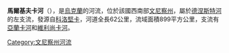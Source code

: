 '''馬爾基夫卡河'''（{{lang-uk|Марківка}}），是[[烏克蘭|烏克蘭]]的河流，位於該國西南部[[文尼察州|文尼察州]]，屬於[[德涅斯特河|德涅斯特河]]的左支流，發源自[[科洛堅卡_(托馬什皮利區)|科洛堅卡]]，河道全長62公里，流域面積899平方公里，支流有[[亞蘭卡河|亞蘭卡河]]和[[維利尚卡河_(馬爾基夫卡河支流)|維利尚卡河]]。

{{DEFAULTSORT:Марківка (річка)}}
[[Category:文尼察州河流|Category:文尼察州河流]]


{{Ukraine-river-stub}}